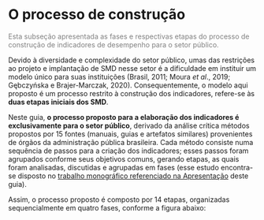 # O processo de construção

[Esta subseção apresentada as fases e respectivas etapas do processo de construção de indicadores de desempenho para o setor público.]{style="color: gray"}

Devido à diversidade e complexidade do setor público, umas das restrições ao projeto e implantação de SMD nesse setor é a dificuldade em instituir um modelo único para suas instituições (Brasil, 2011; Moura *et al*., 2019; Gębczyńska e Brajer-Marczak, 2020). Consequentemente, o modelo aqui proposto é um processo restrito à construção dos indicadores, refere-se às **duas etapas iniciais dos SMD**.

Neste guia, **o processo proposto para a elaboração dos indicadores é exclusivamente para o setor público**, derivado da análise crítica métodos propostos por 15 fontes (manuais, guias e artefatos similares) provenientes de órgãos da administração pública brasileira. Cada método consiste numa sequência de passos para a criação dos indicadores; esses passos foram agrupados conforme seus objetivos comuns, gerando etapas, as quais foram analisadas, discutidas e agrupadas em fases (esse estudo encontra-se disposto no [trabalho monográfico referenciado na Apresentação](/o/AZWDclIWFqqJuBEvyQWk/s/ws6bIBOPv2tLRHdwbB7y/~/changes/788/1.-apresentacao#o-guia-para-a-construcao-de-indicadores-de-desempenho) deste guia).

Assim, o processo proposto é composto por 14 etapas, organizadas sequencialmente em quatro fases, conforme a figura abaixo:
